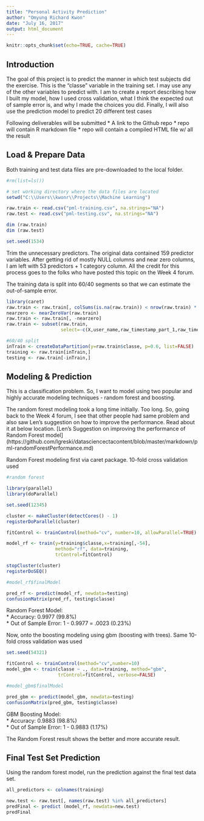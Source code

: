```yaml
---
title: "Personal Activity Prediction"
author: "Omyung Richard Kwon"
date: "July 16, 2017"
output: html_document
---
```


```r
knitr::opts_chunk$set(echo=TRUE, cache=TRUE)
```

## Introduction
The goal of this project is to predict the manner in which test subjects did the exercise. This is the "classe" variable in the training set. I may use any of the other variables to predict with.  I am to create a report describing how I built my model, how I used cross validation, what I think the expected out of sample error is, and why I made the choices you did. Finally, I will also use the prediction model to predict 20 different test cases

Following deliverables will be submitted
* A link to the Github repo
* repo will contain R markdown file
* repo will contain a compiled HTML file w/ all the result
  
  
## Load &  Prepare Data
Both training and test data files are pre-downloaded to the local folder.  
```r
#rm(list=ls())

# set working directory where the data files are located
setwd("C:\\Users\\kwonr\\Projects\\Machine Learning")

raw.train <- read.csv("pml-training.csv", na.strings="NA")
raw.test <- read.csv("pml-testing.csv", na.strings="NA")

dim (raw.train)
dim (raw.test)

set.seed(1534)

```

Trim the unnecessary predictors.  The original data contained 159 predictor variables.
After getting rid of mostly NULL columns and near zero columns, I am left with 53 predictors + 1 category column.  All the credit for this process goes to the folks who have posted this topic on the Week 4 forum.
  
The training data is split into 60/40 segments so that we can estimate the out-of-sample error.
  
```r
library(caret)
raw.train <- raw.train[, colSums(is.na(raw.train)) < nrow(raw.train) * 0.95]
nearzero <- nearZeroVar(raw.train)
raw.train <- raw.train[, -nearzero]
raw.train <- subset(raw.train,
                    select=-c(X,user_name,raw_timestamp_part_1,raw_timestamp_part_2,cvtd_timestamp))

#60/40 split
inTrain <- createDataPartition(y=raw.train$classe, p=0.6, list=FALSE)
training <- raw.train[inTrain,]
testing <- raw.train[-inTrain,]
```
  
## Modeling & Prediction
This is a classification problem.  So, I want to model using two popular and highly accurate modeling techniques - random forest and boosting.  

The random forest modeling took a long time initially.  Too long.  So, going back to the Week 4 forum, I see that other people had same problem and also saw Len's suggestion on how to improve the performance.  Read about it at below location.
[Len's Suggestion on improving the performance of Random Forest model] (https://github.com/lgreski/datasciencectacontent/blob/master/markdown/pml-randomForestPerformance.md)
  
  
Random Forest modeling first via caret package. 10-fold cross validation used
  
```r
#random forest

library(parallel)
library(doParallel)

set.seed(12345)

cluster <- makeCluster(detectCores() - 1)
registerDoParallel(cluster)

fitControl <- trainControl(method="cv", number=10, allowParallel=TRUE)

model_rf <- train(y=training$classe,x=training[,-54],
                  method="rf", data=training,
                  trControl=fitControl)

stopCluster(cluster)
registerDoSEQ()

#model_rf$finalModel

pred_rf <- predict(model_rf, newdata=testing)
confusionMatrix(pred_rf, testing$classe)

```

Random Forest Model:  
* Accuracy: 0.9977 (99.8%)  
* Out of Sample Error: 1 - 0.9977 = .0023 (0.23%)  
  
  
Now, onto the boosting modeling using gbm (boosting with trees). Same 10-fold cross validation was used
  
```r
set.seed(54321)

fitControl <- trainControl(method="cv",number=10)
model_gbm <- train(classe ~ ., data=training, method="gbm",
                   trControl=fitControl, verbose=FALSE)

#model_gbm$finalModel

pred_gbm <- predict(model_gbm, newdata=testing)
confusionMatrix(pred_gbm, testing$classe)

```
  
GBM Boosting Model:  
* Accuracy: 0.9883 (98.8%)  
* Out of Sample Error: 1 - 0.9883 (1.17%)  

The Random Forest result shows the better and more accurate result.
  

## Final Test Set Prediction
  
Using the random forest model, run the prediction against the final test data set.
  
```r
all_predictors <- colnames(training)

new.test <- raw.test[, names(raw.test) %in% all_predictors]
predFinal <- predict (model_rf, newdata=new.test)
predFinal

```
